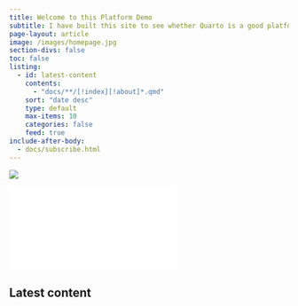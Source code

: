 ```yaml
---
title: Welcome to this Platform Demo
subtitle: I have built this site to see whether Quarto is a good platform for building what we want to build. *Let's see what's possible!*
page-layout: article
image: /images/homepage.jpg
section-divs: false
toc: false
listing:
  - id: latest-content
    contents:
      - "docs/**/[!index][!about]*.qmd"
    sort: "date desc"
    type: default
    max-items: 10
    categories: false
    feed: true
include-after-body: 
  - docs/subscribe.html
---
```

:::{.column-screen}
![](images/homepage.jpg)
:::

:::{.column-margin}
![](twitter.html)
:::

## Latest content

::: {#latest-content}

:::